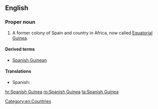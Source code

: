 ==English==
{{wikipedia}}

===Proper noun===
{{en-proper noun|head=[[Spanish]] [[Guinea]]}}

# A former colony of Spain and country in Africa, now called [[Equatorial Guinea]].

====Derived terms====
* [[Spanish Guinean]]

====Translations====
{{trans-top|former country of Africa}}
* Spanish: {{t|es|Guinea Española|f}}
{{trans-mid}}
{{trans-bottom}}

[[Category:en:Countries]]

[[hr:Spanish Guinea]]
[[ro:Spanish Guinea]]
[[ta:Spanish Guinea]]
